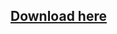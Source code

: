 
## [Download here](https://www.spigotmc.org/resources/1-16-1-17-%E2%9A%A1-ecoarmor-%E2%9C%A8-create-custom-armor-sets-%E2%9C%85-upgrades-crafting-and-more.88246/)